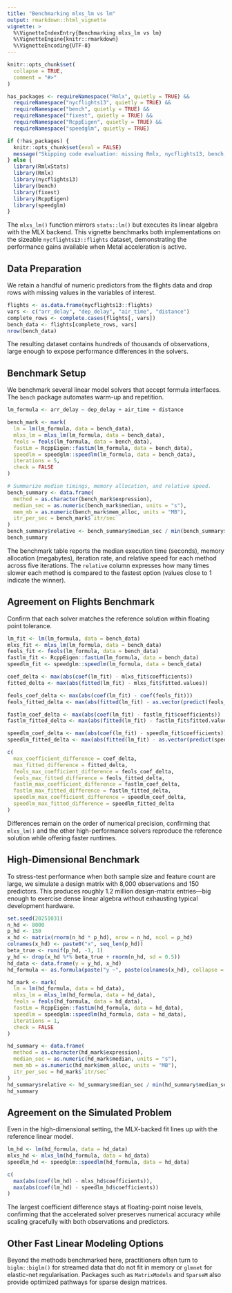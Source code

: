 ```yaml
---
title: "Benchmarking mlxs_lm vs lm"
output: rmarkdown::html_vignette
vignette: >
  %\VignetteIndexEntry{Benchmarking mlxs_lm vs lm}
  %\VignetteEngine{knitr::rmarkdown}
  %\VignetteEncoding{UTF-8}
---
```


```r
knitr::opts_chunk$set(
  collapse = TRUE,
  comment = "#>"
)

has_packages <- requireNamespace("Rmlx", quietly = TRUE) &&
  requireNamespace("nycflights13", quietly = TRUE) &&
  requireNamespace("bench", quietly = TRUE) &&
  requireNamespace("fixest", quietly = TRUE) &&
  requireNamespace("RcppEigen", quietly = TRUE) &&
  requireNamespace("speedglm", quietly = TRUE)

if (!has_packages) {
  knitr::opts_chunk$set(eval = FALSE)
  message("Skipping code evaluation: missing Rmlx, nycflights13, bench, fixest, or RcppEigen.")
} else {
  library(RmlxStats)
  library(Rmlx)
  library(nycflights13)
  library(bench)
  library(fixest)
  library(RcppEigen)
  library(speedglm)
}
```

The `mlxs_lm()` function mirrors `stats::lm()` but executes its
linear algebra with the MLX backend. This vignette benchmarks both
implementations on the sizeable `nycflights13::flights` dataset,
demonstrating the performance gains available when Metal acceleration
is active.

## Data Preparation

We retain a handful of numeric predictors from the flights data and
drop rows with missing values in the variables of interest.

```r
flights <- as.data.frame(nycflights13::flights)
vars <- c("arr_delay", "dep_delay", "air_time", "distance")
complete_rows <- complete.cases(flights[, vars])
bench_data <- flights[complete_rows, vars]
nrow(bench_data)
```

The resulting dataset contains hundreds of thousands of observations,
large enough to expose performance differences in the solvers.

## Benchmark Setup

We benchmark several linear model solvers that accept formula interfaces.
The `bench` package automates warm-up and repetition.

```r
lm_formula <- arr_delay ~ dep_delay + air_time + distance

bench_mark <- mark(
  lm = lm(lm_formula, data = bench_data),
  mlxs_lm = mlxs_lm(lm_formula, data = bench_data),
  feols = feols(lm_formula, data = bench_data),
  fastLm = RcppEigen::fastLm(lm_formula, data = bench_data),
  speedlm = speedglm::speedlm(lm_formula, data = bench_data),
  iterations = 5,
  check = FALSE
)

# Summarize median timings, memory allocation, and relative speed.
bench_summary <- data.frame(
  method = as.character(bench_mark$expression),
  median_sec = as.numeric(bench_mark$median, units = "s"),
  mem_mb = as.numeric(bench_mark$mem_alloc, units = "MB"),
  itr_per_sec = bench_mark$`itr/sec`
)
bench_summary$relative <- bench_summary$median_sec / min(bench_summary$median_sec)
bench_summary
```

The benchmark table reports the median execution time (seconds), memory
allocation (megabytes), iteration rate, and relative speed for each method
across five iterations. The `relative` column expresses how many times slower
each method is compared to the fastest option (values close to 1 indicate the
winner).

## Agreement on Flights Benchmark

Confirm that each solver matches the reference solution within floating
point tolerance.

```r
lm_fit <- lm(lm_formula, data = bench_data)
mlxs_fit <- mlxs_lm(lm_formula, data = bench_data)
feols_fit <- feols(lm_formula, data = bench_data)
fastlm_fit <- RcppEigen::fastLm(lm_formula, data = bench_data)
speedlm_fit <- speedglm::speedlm(lm_formula, data = bench_data)

coef_delta <- max(abs(coef(lm_fit) - mlxs_fit$coefficients))
fitted_delta <- max(abs(fitted(lm_fit) - mlxs_fit$fitted.values))

feols_coef_delta <- max(abs(coef(lm_fit) - coef(feols_fit)))
feols_fitted_delta <- max(abs(fitted(lm_fit) - as.vector(predict(feols_fit))))

fastlm_coef_delta <- max(abs(coef(lm_fit) - fastlm_fit$coefficients))
fastlm_fitted_delta <- max(abs(fitted(lm_fit) - fastlm_fit$fitted.values))

speedlm_coef_delta <- max(abs(coef(lm_fit) - speedlm_fit$coefficients))
speedlm_fitted_delta <- max(abs(fitted(lm_fit) - as.vector(predict(speedlm_fit))))

c(
  max_coefficient_difference = coef_delta,
  max_fitted_difference = fitted_delta,
  feols_max_coefficient_difference = feols_coef_delta,
  feols_max_fitted_difference = feols_fitted_delta,
  fastlm_max_coefficient_difference = fastlm_coef_delta,
  fastlm_max_fitted_difference = fastlm_fitted_delta,
  speedlm_max_coefficient_difference = speedlm_coef_delta,
  speedlm_max_fitted_difference = speedlm_fitted_delta
)
```

Differences remain on the order of numerical precision, confirming
that `mlxs_lm()` and the other high-performance solvers reproduce the
reference solution while offering faster runtimes.

## High-Dimensional Benchmark

To stress-test performance when both sample size and feature count are large,
we simulate a design matrix with 8,000 observations and 150 predictors. This
produces roughly 1.2 million design-matrix entries—big enough to exercise dense
linear algebra without exhausting typical development hardware.

```r
set.seed(20251031)
n_hd <- 8000
p_hd <- 150
x_hd <- matrix(rnorm(n_hd * p_hd), nrow = n_hd, ncol = p_hd)
colnames(x_hd) <- paste0("x", seq_len(p_hd))
beta_true <- runif(p_hd, -1, 1)
y_hd <- drop(x_hd %*% beta_true + rnorm(n_hd, sd = 0.5))
hd_data <- data.frame(y = y_hd, x_hd)
hd_formula <- as.formula(paste("y ~", paste(colnames(x_hd), collapse = " + ")))
```

```r
hd_mark <- mark(
  lm = lm(hd_formula, data = hd_data),
  mlxs_lm = mlxs_lm(hd_formula, data = hd_data),
  feols = feols(hd_formula, data = hd_data),
  fastLm = RcppEigen::fastLm(hd_formula, data = hd_data),
  speedlm = speedglm::speedlm(hd_formula, data = hd_data),
  iterations = 1,
  check = FALSE
)

hd_summary <- data.frame(
  method = as.character(hd_mark$expression),
  median_sec = as.numeric(hd_mark$median, units = "s"),
  mem_mb = as.numeric(hd_mark$mem_alloc, units = "MB"),
  itr_per_sec = hd_mark$`itr/sec`
)
hd_summary$relative <- hd_summary$median_sec / min(hd_summary$median_sec)
hd_summary
```

## Agreement on the Simulated Problem

Even in the high-dimensional setting, the MLX-backed fit lines up with the
reference linear model.

```r
lm_hd <- lm(hd_formula, data = hd_data)
mlxs_hd <- mlxs_lm(hd_formula, data = hd_data)
speedlm_hd <- speedglm::speedlm(hd_formula, data = hd_data)

c(
  max(abs(coef(lm_hd) - mlxs_hd$coefficients)),
  max(abs(coef(lm_hd) - speedlm_hd$coefficients))
)
```

The largest coefficient difference stays at floating-point noise levels,
confirming that the accelerated solver preserves numerical accuracy while
scaling gracefully with both observations and predictors.

## Other Fast Linear Modeling Options

Beyond the methods benchmarked here, practitioners often turn to
`biglm::biglm()` for streamed data that do not fit in memory or
`glmnet` for elastic-net regularisation. Packages such as `MatrixModels`
and `SparseM` also provide optimized pathways for sparse design matrices.
